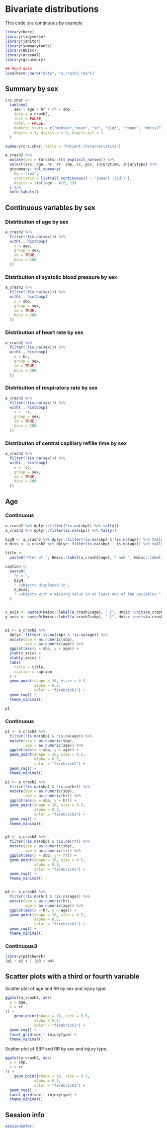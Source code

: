 
#  Bivariate distributions


This code is a continuous by example

```r
library(here)
library(tidyverse)
library(janitor)
library(summarytools)
library(Hmisc)
library(arsenal)
library(gtsummary)

## Read data 
load(here::here("data", "a_crash2.rda"))
```



## Summary by sex

```r
crs.char <-
  tableby(
    sex ~ age + hr + rr + sbp ,
    data = a_crash2,
    test = FALSE,
    total = FALSE,
    numeric.stats = c("median","mean", "sd", "q1q3", "range", "Nmiss2"), 
    digits = 1, digits.p = 2, digits.pct = 1
  )

summary(crs.char, title = 'Patient characteristics') 
```

```r
a_crash2 %>%
  mutate(sex = forcats::fct_explicit_na(sex)) %>%
  select(sex, age, hr, rr, sbp, cc, gcs, injurytime, injurytype) %>%
  gtsummary::tbl_summary(
    by = "sex",
    statistic = list(all_continuous() ~ "{mean} ({sd})"),
    digits = list(age ~ c(0, 1))
  ) %>%
  bold_labels()

```



## Continuous variables by sex

### Distribution of age by sex

```r
a_crash2 %>%
  filter(!(is.na(sex))) %>%
  with(., histboxp(
    x = age,
    group = sex,
    sd = TRUE,
    bins = 200
  ))


```

### Distribution of systolic blood pressure by sex


```r
a_crash2 %>%
  filter(!(is.na(sex))) %>%
  with(., histboxp(
    x = sbp,
    group = sex,
    sd = TRUE,
    bins = 200
  ))
```


### Distribution of heart rate by sex

```r
a_crash2 %>%
  filter(!(is.na(sex))) %>%
  with(., histboxp(
    x = hr,
    group = sex,
    sd = TRUE,
    bins = 200
  ))
```


### Distribution of respiratory rate by sex

```r
a_crash2 %>%
  filter(!(is.na(sex))) %>%
  with(., histboxp(
    x =  rr,
    group = sex,
    sd = TRUE,
    bins = 200
  ))
```


### Distribution of central capillary refille time by sex

```r
a_crash2 %>%
  filter(!(is.na(sex))) %>%
  with(., histboxp(
    x =  cc,
    group = sex,
    sd = TRUE,
    bins = 200
  ))
```


## Age 

### Continuous 

```r

a_crash2 %>% dplyr::filter(!is.na(sbp)) %>% tally()
a_crash2 %>% dplyr::filter(is.na(sbp)) %>% tally()

bigN <- a_crash2 %>% dplyr::filter(!is.na(sbp) & !is.na(age)) %>% tally()
n_miss <- a_crash2 %>% dplyr::filter(is.na(sbp) | is.na(age)) %>% tally()

title <-
  paste0("Plot of ", Hmisc::label(a_crash2$age), " and ", Hmisc::label(a_crash2$sbp))

caption <-
  paste0(
    "n = ",
    bigN,
    " subjects displayed.\n",
    n_miss,
    " subjects with a missing value in at least one of the variables."
  )


x_axis <- paste0(Hmisc::label(a_crash2$age), " [", Hmisc::units(a_crash2$age), "]")
y_axis <- paste0(Hmisc::label(a_crash2$sbp), " [", Hmisc::units(a_crash2$sbp), "]")


p1 <- a_crash2 %>%
  dplyr::filter(!is.na(sbp) & !is.na(age)) %>%
  mutate(sbp = as.numeric(sbp), 
         age = as.numeric(age)) %>%
  ggplot(aes(x = sbp, y = age)) +
  ylab(x_axis) +
  xlab(y_axis) +
  labs(
    title = title,
    caption = caption
  ) +
  geom_point(shape = 16, #size = 0.5,
             alpha = 0.5,
             color = "firebrick2") +
  geom_rug() +
  theme_minimal()

p1

```

### Continuous

```r
p1 <- a_crash2 %>%
  filter(!is.na(sbp) & !is.na(age)) %>%
  mutate(sbp = as.numeric(sbp), 
         age = as.numeric(age)) %>%
  ggplot(aes(x = sbp, y = age)) +
  geom_point(shape = 16, size = 0.5,
             alpha = 0.5,
             color = "firebrick2") +
  geom_rug() +
  theme_minimal()

p2 <- a_crash2 %>%
  filter(!is.na(sbp) & !is.na(hr)) %>%
  mutate(sbp = as.numeric(sbp), 
         age = as.numeric(hr)) %>%
  ggplot(aes(x = sbp, y = hr)) +
  geom_point(shape = 16, size = 0.5,
             alpha = 0.5,
             color = "firebrick2") +
  geom_rug() +
  theme_minimal()


p3 <- a_crash2 %>%
  filter(!is.na(sbp) & !is.na(rr)) %>%
  mutate(sbp = as.numeric(sbp), 
         age = as.numeric(rr)) %>%
  ggplot(aes(x = sbp, y = rr)) +
  geom_point(shape = 16, size = 0.5,
             alpha = 0.5,
             color = "firebrick2") +
  geom_rug() +
  theme_minimal()


p4 <- a_crash2 %>%
  filter(!is.na(hr) & !is.na(age)) %>%
  mutate(sbp = as.numeric(hr), 
         age = as.numeric(age)) %>%
  ggplot(aes(x = hr, y = age)) +
  geom_point(shape = 16, size = 0.5,
             alpha = 0.5,
             color = "firebrick2") +
  geom_rug() +
  theme_minimal()

```


### Continuous3 

```r

library(patchwork)
(p1 + p2 ) / (p3 + p4)
```


## Scatter plots with a third or fourth variable

Scatter plot of age and RR by sex and injury type.


```r
ggplot(a_crash2, aes(
  y = age,
  x = rr
)) +
    geom_point(shape = 16, size = 0.5,
             alpha = 0.5,
             color = "firebrick2") +
  geom_rug() +
  facet_grid(sex ~ injurytype) +
  theme_minimal()
```


Scatter plot of SBP and RR by sex and injury type.

```r
ggplot(a_crash2, aes(
  y = sbp,
  x = rr
)) +
    geom_point(shape = 16, size = 0.5,
             alpha = 0.5,
             color = "firebrick2") +
  geom_rug() +
  facet_grid(sex ~ injurytype) +
  theme_minimal()
```




## Session info

```r
sessionInfo()
```
